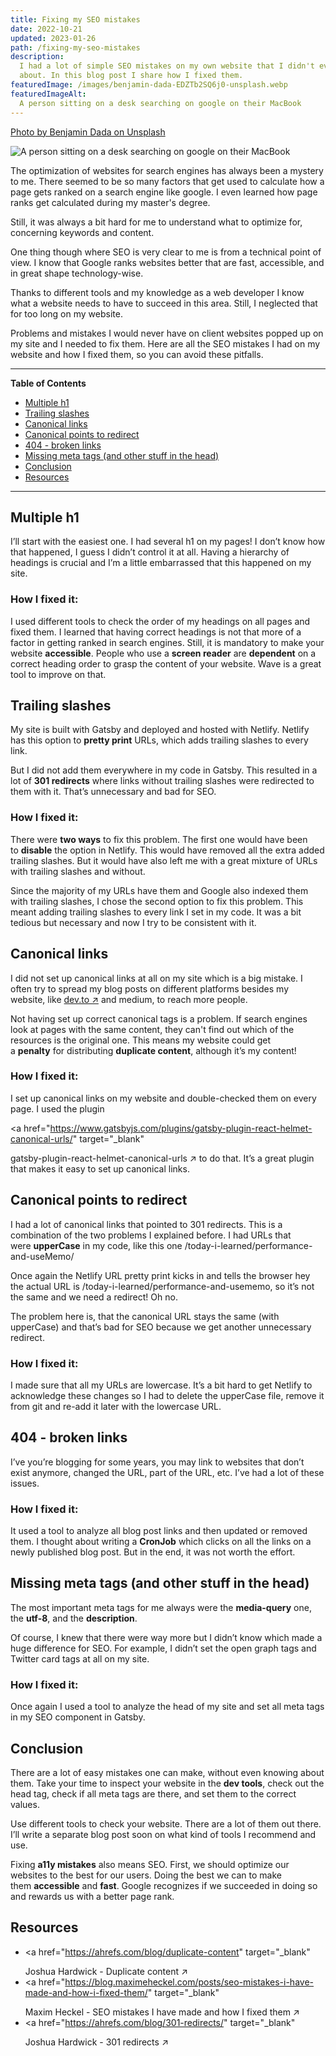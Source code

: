 ```yaml
---
title: Fixing my SEO mistakes
date: 2022-10-21
updated: 2023-01-26
path: /fixing-my-seo-mistakes
description:
  I had a lot of simple SEO mistakes on my own website that I didn't even know
  about. In this blog post I share how I fixed them.
featuredImage: /images/benjamin-dada-EDZTb2SQ6j0-unsplash.webp
featuredImageAlt:
  A person sitting on a desk searching on google on their MacBook
---
```


[Photo by Benjamin Dada on Unsplash](https://unsplash.com/@dadaben_?utm_source=unsplash&utm_medium=referral&utm_content=creditCopyText)

![A person sitting on a desk searching on google on their MacBook](/images/benjamin-dada-EDZTb2SQ6j0-unsplash.webp)

The optimization of websites for search engines has always been a mystery to me.
There seemed to be so many factors that get used to calculate how a page gets
ranked on a search engine like google. I even learned how page ranks get
calculated during my master's degree.

Still, it was always a bit hard for me to understand what to optimize for,
concerning keywords and content.

One thing though where SEO is very clear to me is from a technical point of
view. I know that Google ranks websites better that are fast, accessible, and in
great shape technology-wise.

Thanks to different tools and my knowledge as a web developer I know what a
website needs to have to succeed in this area. Still, I neglected that for too
long on my website.

Problems and mistakes I would never have on client websites popped up on my site
and I needed to fix them. Here are all the SEO mistakes I had on my website and
how I fixed them, so you can avoid these pitfalls.

---

**Table of Contents**

- [Multiple h1](#multiple-h1)
- [Trailing slashes](#trailing-slashes)
- [Canonical links](#canonical-links)
- [Canonical points to redirect](#canonical-points-to-redirect)
- [404 - broken links](#broken-links)
- [Missing meta tags (and other stuff in the head)](#missing-meta-tags)
- [Conclusion](#conclusion)
- [Resources](#resources)

---

## Multiple h1 <a name="multiple-h1"></a>

I’ll start with the easiest one. I had several h1 on my pages! I don’t know how
that happened, I guess I didn’t control it at all. Having a hierarchy of
headings is crucial and I’m a little embarrassed that this happened on my site.

### How I fixed it:

I used different tools to check the order of my headings on all pages and fixed
them. I learned that having correct headings is not that more of a factor in
getting ranked in search engines. Still, it is mandatory to make your
website **accessible**. People who use a **screen reader** are **dependent** on
a correct heading order to grasp the content of your website. Wave is a great
tool to improve on that.

## Trailing slashes <a name="trailing-slashes"></a>

My site is built with Gatsby and deployed and hosted with Netlify. Netlify has
this option to **pretty print** URLs, which adds trailing slashes to every link.

But I did not add them everywhere in my code in Gatsby. This resulted in a lot
of **301 redirects** where links without trailing slashes were redirected to
them with it. That’s unnecessary and bad for SEO.

### How I fixed it:

There were **two ways** to fix this problem. The first one would have been
to **disable** the option in Netlify. This would have removed all the extra
added trailing slashes. But it would have also left me with a great mixture of
URLs with trailing slashes and without.

Since the majority of my URLs have them and Google also indexed them with
trailing slashes, I chose the second option to fix this problem. This meant
adding trailing slashes to every link I set in my code. It was a bit tedious but
necessary and now I try to be consistent with it.

## Canonical links <a name="canonical-links"></a>

I did not set up canonical links at all on my site which is a big mistake. I
often try to spread my blog posts on different platforms besides my website,
like <a href="https://dev.to/mkuehb/react-performance-quick-wins-7-easy-ways-to-improve-your-react-performance-part-2-4j3c" target="_blank">dev.to
&#8599;</a> and medium, to reach more people.

Not having set up correct canonical tags is a problem. If search engines look at
pages with the same content, they can't find out which of the resources is the
original one. This means my website could get a **penalty** for
distributing **duplicate content**, although it’s my content!

### How I fixed it:

I set up canonical links on my website and double-checked them on every page. I
used the plugin

<a
  href="https://www.gatsbyjs.com/plugins/gatsby-plugin-react-helmet-canonical-urls/"
  target="_blank"
>
  gatsby-plugin-react-helmet-canonical-urls &#8599;
</a> to do that. It’s a great plugin that makes it easy to set up canonical links.

## Canonical points to redirect <a name="canonical-points-to-redirect"></a>

I had a lot of canonical links that pointed to 301 redirects. This is a
combination of the two problems I explained before. I had URLs that
were **upperCase** in my code, like this
one /today-i-learned/performance-and-useMemo/

Once again the Netlify URL pretty print kicks in and tells the browser hey the
actual URL is /today-i-learned/performance-and-usememo, so it’s not the same and
we need a redirect! Oh no.

The problem here is, that the canonical URL stays the same (with upperCase) and
that’s bad for SEO because we get another unnecessary redirect.

### How I fixed it:

I made sure that all my URLs are lowercase. It’s a bit hard to get Netlify to
acknowledge these changes so I had to delete the upperCase file, remove it from
git and re-add it later with the lowercase URL.

## 404 - broken links <a name="broken-links"></a>

I’ve you’re blogging for some years, you may link to websites that don’t exist
anymore, changed the URL, part of the URL, etc. I’ve had a lot of these issues.

### How I fixed it:

It used a tool to analyze all blog post links and then updated or removed them.
I thought about writing a **CronJob** which clicks on all the links on a newly
published blog post. But in the end, it was not worth the effort.

## Missing meta tags (and other stuff in the head) <a name="missing-meta-tags"></a>

The most important meta tags for me always were the **media-query** one,
the **utf-8**, and the **description**.

Of course, I knew that there were way more but I didn’t know which made a huge
difference for SEO. For example, I didn’t set the open graph tags and Twitter
card tags at all on my site.

### How I fixed it:

Once again I used a tool to analyze the head of my site and set all meta tags in
my SEO component in Gatsby.

## Conclusion <a name="conclusion"></a>

There are a lot of easy mistakes one can make, without even knowing about them.
Take your time to inspect your website in the **dev tools**, check out the head
tag, check if all meta tags are there, and set them to the correct values.

Use different tools to check your website. There are a lot of them out there.
I’ll write a separate blog post soon on what kind of tools I recommend and use.

Fixing **a11y mistakes** also means SEO. First, we should optimize our websites
to the best for our users. Doing the best we can to make
them **accessible** and **fast**. Google recognizes if we succeeded in doing so
and rewards us with a better page rank.

## Resources <a name="resources"></a>

- <a
    href="https://ahrefs.com/blog/duplicate-content"
    target="_blank"
  >
    Joshua Hardwick - Duplicate content &#8599;
  </a>
- <a
    href="https://blog.maximeheckel.com/posts/seo-mistakes-i-have-made-and-how-i-fixed-them/"
    target="_blank"
  >
    Maxim Heckel - SEO mistakes I have made and how I fixed them &#8599;
  </a>
- <a
    href="https://ahrefs.com/blog/301-redirects/"
    target="_blank"
  >
    Joshua Hardwick - 301 redirects &#8599;
  </a>
